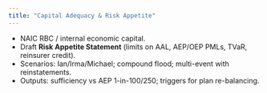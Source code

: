 ```yaml
---
title: "Capital Adequacy & Risk Appetite"
---
```


- NAIC RBC / internal economic capital.
- Draft **Risk Appetite Statement** (limits on AAL, AEP/OEP PMLs, TVaR, reinsurer credit).
- Scenarios: Ian/Irma/Michael; compound flood; multi-event with reinstatements.
- Outputs: sufficiency vs AEP 1-in-100/250; triggers for plan re-balancing.
